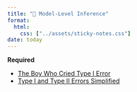 ```yaml
---
title: "📖 Model-Level Inference"
format:
  html:
    css: ["../assets/sticky-notes.css"]
date: today
---
```



**Required**

- [The Boy Who Cried Type I Error](https://datacolumn.wordpress.ncsu.edu/blog/2019/12/10/the-boy-who-cried-type-i-error-wolf/)
- [Type I and Type II Errors Simplified](https://flowingdata.com/2014/05/09/type-i-and-ii-errors-simplified/)